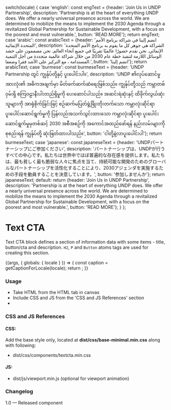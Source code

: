 
  switch(locale) {
    case 'english': const engText = {header: 'Join Us in UNDP Partnership', description: 'Partnership is at the heart of everything UNDP does. We offer a nearly universal presence across the world. We are determined to mobilize the means to implement the 2030 Agenda through a revitalized Global Partnership for Sustainable Development, with a focus on the poorest and most vulnerable.', button: 'READ MORE'}; return engText;
    case 'arabic': const arabicText = {header: 'انضم إلينا في شراكة برنامج الأمم المتحدة الإنمائية', description: 'الشراكة هي جوهر كل ما يقوم به برنامج الأمم المتحدة الإنمائي. نحن نقدم حضورًا عالميًا تقريبًا في جميع أنحاء العالم. نحن مصممون على حشد الوسائل اللازمة لتنفيذ خطة عام 2030 من خلال شراكة عالمية متجددة من أجل التنمية المستدامة ، مع التركيز على الأشد فقرا وضعفا.', button: 'انضم إلينا'}; return arabicText;
    case 'burmese': const burmeseText = {header: 'UNDP Partnership တွင် ကျွန်ုပ်တို့နှင့် ပူးပေါင်းပါ။', description: 'UNDP ၏လုပ်ဆောင်မှုအားလုံး၏ အဓိကအချက်မှာ မိတ်ဖက်ဆက်ဆံရေးဖြစ်သည်။ ကျွန်ုပ်တို့သည် ကမ္ဘာတစ်ဝှမ်းရှိ စကြဝဠာနီးပါးတည်ရှိမှုကို ပေးဆောင်ပါသည်။ အဆင်းရဲဆုံးနှင့် ထိခိုက်လွယ်ဆုံးသူများကို အာရုံစိုက်ခြင်းဖြင့် စဉ်ဆက်မပြတ်ဖွံ့ဖြိုးတိုးတက်သော ကမ္ဘာလုံးဆိုင်ရာ ပူးပေါင်းဆောင်ရွက်မှုကို ပြန်လည်အသက်သွင်းထားသော ကမ္ဘာလုံးဆိုင်ရာ ပူးပေါင်းဆောင်ရွက်မှုမှတစ်ဆင့် 2030 အစီအစဉ်ကို အကောင်အထည်ဖော်ရန် နည်းလမ်းများကို စုစည်းရန် ကျွန်ုပ်တို့ ဆုံးဖြတ်ထားပါသည်။', button: 'ငါတို့နဲ့လာပူးပေါင်းပါ'}; return burmeseText;
    case 'japanese': const japaneseText = {header: 'UNDPパートナーシップにご参加ください', description: 'パートナーシップは、UNDPが行うすべての中心です。私たちは世界中でほぼ普遍的な存在感を提供します。私たちは、最も貧しく最も脆弱な人々に焦点を当て、持続可能な開発のためのグローバルなパートナーシップを活性化することにより、2030アジェンダを実施するための手段を動員することを決意しています。', button: '参加しませんか'}; return japaneseText;
    default:
      return {header: 'Join Us in UNDP Partnership', description: 'Partnership is at the heart of everything UNDP does. We offer a nearly universal presence across the world. We are determined to mobilize the means to implement the 2030 Agenda through a revitalized Global Partnership for Sustainable Development, with a focus on the poorest and most vulnerable.', button: 'READ MORE'};
  }
};

<Meta title="Components/UI components/Text/Text cta" component={TextCta} />

# Text CTA

Text CTA block defines a section of information data with some items - title, button/cta and description. `H2`,  `P` and `Button` atoms tags are used for creating this section.

<Canvas>
  <Story name="Text cta">
    {(args, { globals: { locale } }) => {
      const caption = getCaptionForLocale(locale);
      return <TextCta headerText={caption.header} descriptionText={caption.description} label={caption.button} ></TextCta>;
    }}
  </Story>
</Canvas>

###
### Usage
- Take HTML from the HTML tab in canvas
- Include CSS and JS from the 'CSS and JS References' section
- 

### CSS and JS References

#### CSS:
Add the base style only, located at **dist/css/base-minimal.min.css** along with following:
- dist/css/components/textcta.min.css

#### JS:
- dist/js/viewport.min.js (optional for viewport animation)

### Changelog
1.0 — Released component
